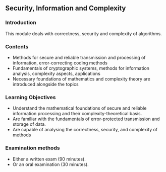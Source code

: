 ## Security, Information and Complexity

### Introduction

This module deals with correctness, security and complexity of algorithms.


### Contents

- Methods for secure and reliable transmission and processing of information, error-correcting coding methods
- Fundamentals of cryptographic systems, methods for information analysis, complexity aspects, applications
- Necessary foundations of mathematics and complexity theory are introduced alongside the topics


### Learning Objectives

- Understand the mathematical foundations of secure and reliable information processing and their complexity-theoretical basis.
- Are familiar with the fundamentals of error-protected transmission and storage of data.
- Are capable of analysing the correctness, security, and complexity of methods


### Examination methods

- Either a written exam (90 minutes).
- Or an oral examination (30 minutes).
